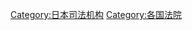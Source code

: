 {{Commonscat|Courthouses in Japan}}

[[Category:日本司法机构|Category:日本司法机构]]
[[Category:各国法院|Category:各国法院]]
